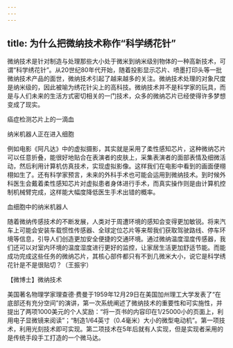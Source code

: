 ```yaml
---
---
---
```

title: 为什么把微纳技术称作“科学绣花针”
---




微纳技术是针对制造与处理那些大小处于微米到纳米级别物体的一种高新技术，可谓“科学绣花针”。从20世纪80年代开始，随着投影显示芯片、喷墨打印头等一批微纳技术产品的面世，微纳技术引起了越来越多的关注。微纳技术处理的对象尺度是纳米级的，因此被喻为绣花针尖上的高科技。微纳技术并不是科学家的玩具，而是与人们未来的生活方式密切相关的一门技术，众多的微纳芯片已经使得许多梦想变成了现实。

癌症检测芯片上的一滴血



纳米机器人正在进入细胞



例如电影《阿凡达》中的虚拟摄影，其实就是采用了柔性感知芯片，这种微纳芯片可以任意折叠，能很好地贴合在表演者的皮肤上，采集表演者的面部表情及细微活动，然后利用计算机仿真技术，实现虚拟影像。这样我们在电影中看到的画面便栩栩如生了。还有科学家预言，未来的外科手术也可能会运用到微纳技术。到时候外科医生会戴着柔性感知芯片对虚拟患者身体进行手术，而真实操作则是由计算机控制机械臂完成，这样能大幅度降低医生手术出错的概率。

血细胞中的纳米机器人



随着微纳传感技术的不断发展，人类对于周遭环境的感知会变得更加敏锐。将来汽车上可能会安装车载惯性传感器、全球定位芯片等来帮我们获取驾驶路线、停车环境等信息，引导人们创造更加安全便捷的交通环境。通过微纳温度湿度传感器，我们还可以对室内环境的温度湿度进行更好的监控，让家居生活更加舒适节能。而能成功完成这些任务的微纳芯片，其核心部件都只有不到几微米大小，说它是科学绣花针是不是很贴切？（王振宇）





【微博士】微纳技术



美国著名物理学家理查德·费曼于1959年12月29日在美国加州理工大学发表了“在底部还有充分空间”的演讲，第一次系统阐述了微纳技术的重要性和可实施性，并提出了两项1000美元的个人奖励：“将一页书的内容印在1/25000小的页面上，利用电子显微镜来阅读”；“制造1/64英寸（0.4毫米）大小的微型电动机”。第一项技术，利用光刻技术即可实现。第二项技术在5年后就有人实现，但是实现者采用的是传统手段手工打造的一个微马达。